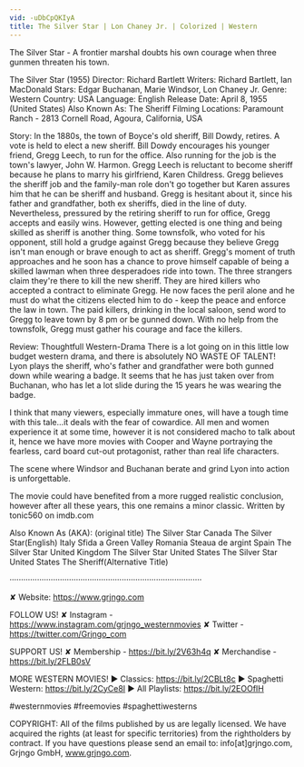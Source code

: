 ```yaml
---
vid: -uDbCpQKIyA
title: The Silver Star | Lon Chaney Jr. | Colorized | Western
---
```


The Silver Star - A frontier marshal doubts his own courage when three gunmen threaten his town.

The Silver Star (1955)
Director: Richard Bartlett
Writers: Richard Bartlett, Ian MacDonald
Stars: Edgar Buchanan, Marie Windsor, Lon Chaney Jr.
Genre: Western
Country: USA
Language: English
Release Date: April 8, 1955 (United States)
Also Known As: The Sheriff 
Filming Locations: Paramount Ranch - 2813 Cornell Road, Agoura, California, USA

Story:
In the 1880s, the town of Boyce's old sheriff, Bill Dowdy, retires. A vote is held to elect a new sheriff. Bill Dowdy encourages his younger friend, Gregg Leech, to run for the office. Also running for the job is the town's lawyer, John W. Harmon. Gregg Leech is reluctant to become sheriff because he plans to marry his girlfriend, Karen Childress. Gregg believes the sheriff job and the family-man role don't go together but Karen assures him that he can be sheriff and husband. Gregg is hesitant about it, since his father and grandfather, both ex sheriffs, died in the line of duty. Nevertheless, pressured by the retiring sheriff to run for office, Gregg accepts and easily wins. However, getting elected is one thing and being skilled as sheriff is another thing. Some townsfolk, who voted for his opponent, still hold a grudge against Gregg because they believe Gregg isn't man enough or brave enough to act as sheriff. Gregg's moment of truth approaches and he soon has a chance to prove himself capable of being a skilled lawman when three desperadoes ride into town. The three strangers claim they're there to kill the new sheriff. They are hired killers who accepted a contract to eliminate Gregg. He now faces the peril alone and he must do what the citizens elected him to do - keep the peace and enforce the law in town. The paid killers, drinking in the local saloon, send word to Gregg to leave town by 8 pm or be gunned down. With no help from the townsfolk, Gregg must gather his courage and face the killers.

Review:
Thoughtfull Western-Drama
There is a lot going on in this little low budget western drama, and there is absolutely NO WASTE OF TALENT! Lyon plays the sheriff, who's father and grandfather were both gunned down while wearing a badge. It seems that he has just taken over from Buchanan, who has let a lot slide during the 15 years he was wearing the badge.

I think that many viewers, especially immature ones, will have a tough time with this tale...it deals with the fear of cowardice. All men and women experience it at some time, however it is not considered macho to talk about it, hence we have more movies with Cooper and Wayne portraying the fearless, card board cut-out protagonist, rather than real life characters.

The scene where Windsor and Buchanan berate and grind Lyon into action is unforgettable.

The movie could have benefited from a more rugged realistic conclusion, however after all these years, this one remains a minor classic. Written by tonic560 on imdb.com

Also Known As (AKA):
(original title) The Silver Star
Canada The Silver Star(English)
Italy Sfida a Green Valley
Romania Steaua de argint
Spain The Silver Star
United Kingdom The Silver Star
United States The Silver Star
United States The Sheriff(Alternative Title)

····················································································

✘ Website: https://www.grjngo.com

FOLLOW US!
✘ Instagram - https://www.instagram.com/grjngo_westernmovies
✘ Twitter - https://twitter.com/Grjngo_com

SUPPORT US!
✘ Membership - https://bit.ly/2V63h4q
✘ Merchandise - https://bit.ly/2FLB0sV

MORE WESTERN MOVIES! 
► Classics: https://bit.ly/2CBLt8c 
► Spaghetti Western: https://bit.ly/2CyCe8I 
► All Playlists: https://bit.ly/2EOOfIH 

#westernmovies #freemovies #spaghettiwesterns

COPYRIGHT: All of the films published by us are legally licensed. We have acquired the rights (at least for specific territories) from the rightholders by contract. If you have questions please send an email to: info[at]grjngo.com, Grjngo GmbH, www.grjngo.com.